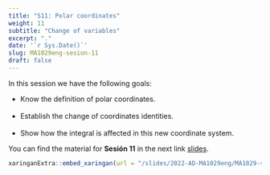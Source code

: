 ```yaml
---
title: "S11: Polar coordinates"
weight: 11
subtitle: "Change of variables"
excerpt: "."
date: '`r Sys.Date()`'
slug: MA1029eng-sesion-11
draft: false
---
```


In this session we have the following goals:

 * Know the definition of polar coordinates. <br/><br/>
 * Establish the change of coordinates identities. <br/><br/>
 * Show how the integral is affected in this new coordinate system.

 
You can find the material for **Sesión 11** in the next link [slides](/slides/2022-AD-MA1029eng/MA1029-sesion-11).

```r
xaringanExtra::embed_xaringan(url = "/slides/2022-AD-MA1029eng/MA1029-sesion-11", ratio = "4:3")
```